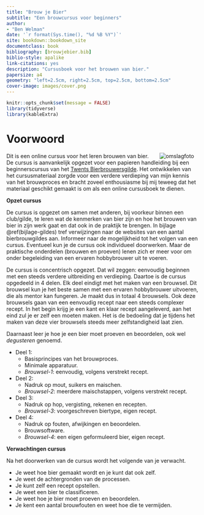 ```yaml
--- 
title: "Brouw je Bier"
subtitle: "Een brouwcursus voor beginners"
author:
- "Ben Welman"
date: '`r format(Sys.time(), "%d %B %Y")`'
site: bookdown::bookdown_site
documentclass: book
bibliography: [brouwjebier.bib]
biblio-style: apalike
link-citations: yes
description: "Cursusboek voor het brouwen van bier."
papersize: a4
geometry: "left=2.5cm, right=2.5cm, top=2.5cm, bottom=2.5cm"
cover-image: images/cover.png
---
```


```r
knitr::opts_chunk$set(message = FALSE)
library(tidyverse)
library(kableExtra)
```

# Voorwoord {-}

<a href="https://brouwjebier.nu/"><img src="images/cover.png" alt="omslagfoto" align="right" style="margin: 0 1em 0 1em" /></a>

Dit is een online cursus voor het leren brouwen van bier. De cursus is aanvankelijk opgezet voor een papieren handleiding bij een beginnerscursus van het [Twents Bierbrouwersgilde](https://www.twents-bierbrouwersgilde.nl/){target="_blank"}. Het ontwikkelen van het cursusmateriaal zorgde voor een verdere verdieping van mijn kennis van het brouwproces en bracht zoveel enthousiasme bij mij teweeg dat het materiaal geschikt gemaakt is om als een online cursusboek te dienen.

**Opzet cursus**

De cursus is opgezet om samen met anderen, bij voorkeur binnen een club/gilde, te leren wat de kenmerken van bier zijn en hoe het brouwen van bier in zijn werk gaat en dat ook in de praktijk te brengen. In bijlage \@ref(bijlage-gildes) tref verwijzingen naar de websites van een aantal bierbrouwgildes aan. Informeer naar de mogelijkheid tot het volgen van een cursus. Eventueel kun je de cursus ook individueel doorwerken. Maar de praktische onderdelen (brouwen en proeven) lenen zich er meer voor om onder begeleiding van een ervaren hobbybrouwer uit te voeren. 

De cursus is concentrisch opgezet. Dat wil zeggen: eenvoudig beginnen met een steeds verdere uitbreiding en verdieping. Daartoe is de cursus opgedeeld in 4 delen. Elk deel eindigt met het maken van een brouwsel. Dit brouwsel kun je het beste samen met een ervaren hobbybrouwer uitvoeren, die als mentor kan fungeren. Je maakt dus in totaal 4 brouwsels. Ook deze brouwsels gaan van een eenvoudig recept naar een steeds complexer recept. In het begin krijg je een kant en klaar recept aangeleverd, aan het eind zul je er zelf een moeten maken. Het is de bedoeling dat je tijdens het maken van deze vier brouwsels steeds meer zelfstandigheid laat zien.

Daarnaast leer je hoe je een bier moet proeven en beoordelen, ook wel *degusteren* genoemd.

-  Deel 1:
   +  Basisprincipes van het brouwproces.
   +  Minimale apparatuur.
   +  *Brouwsel-1*: eenvoudig, volgens verstrekt recept.
-  Deel 2:
   +  Nadruk op mout, suikers en maischen.
   +  *Brouwsel-2*: meerdere maischstappen, volgens verstrekt recept.
-  Deel 3:
   +  Nadruk op hop, vergisting, rekenen en recepten.
   +  *Brouwsel-3*: voorgeschreven biertype, eigen recept.
-  Deel 4:
   +  Nadruk op fouten, afwijkingen en beoordelen.
   +  Brouwsoftware.
   +  *Brouwsel-4*: een eigen geformuleerd bier, eigen recept.

**Verwachtingen cursus**

Na het doorwerken van de cursus wordt het volgende van je verwacht.

-  Je weet hoe bier gemaakt wordt en je kunt dat ook zelf.
-  Je weet de achtergronden van de processen.
-  Je kunt zelf een recept opstellen.
-  Je weet een bier te classificeren.
-  Je weet hoe je bier moet proeven en beoordelen.
-  Je kent een aantal brouwfouten en weet hoe die te vermijden.

